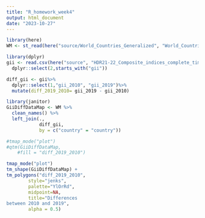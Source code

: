 ```yaml
---
title: "R_homework_week4"
output: html_document
date: "2023-10-27"
---
```

```r
library(here)
WM <- st_read(here("source/World_Countries_Generalized", "World_Countries_Generalized.shp"))

library(dplyr)
gii <- read.csv(here("source", "HDR21-22_Composite_indices_complete_time_series.csv"), na.strings=c(""))%>%
  dplyr::select(2,starts_with("gii"))

diff_gii <- gii%>%
  dplyr::select(1,"gii_2010", "gii_2019")%>%
  mutate(diff_2019_2010= gii_2019 - gii_2010)

library(janitor)
GiiDiffDataMap <- WM %>% 
  clean_names() %>%
  left_join(., 
            diff_gii,
            by = c("country" = "country"))

#tmap_mode("plot")
#qtm(GiiDiffDataMap, 
    #fill = "diff_2019_2010")

tmap_mode("plot")
tm_shape(GiiDiffDataMap) + 
tm_polygons("diff_2019_2010", 
        style="jenks",
        palette="YlOrRd",
        midpoint=NA,
        title="Differences  
between 2010 and 2019",
        alpha = 0.5)
```

